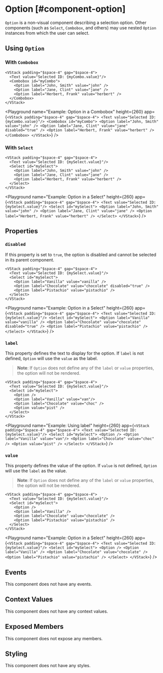 
# Option [#component-option]

`Option` is a non-visual component describing a selection option. Other components (such as `Select`, `Combobox`, and others) may use nested `Option` instances from which the user can select.

## Using `Option`

### With `Combobox`

```ueml copy {4-6}
<VStack padding="$space-4" gap="$space-4">
  <Text value="Selected ID: {myCombo.value}"/>
  <Combobox id="myCombo">
    <Option label="John, Smith" value="john" />
    <Option label="Jane, Clint" value="jane" />
    <Option label="Herbert, Frank" value="herbert" />
  </Combobox>
</VStack>
```

<Playground
  name="Example: Option in a Combobox"
  height={260}
  app={`
    <VStack padding="$space-4" gap="$space-4">
      <Text value="Selected ID: {myCombo.value}"/>
      <Combobox id="myCombo">
        <Option label="John, Smith" value="john" />
        <Option label="Jane, Clint" value="jane" disabled="true" />
        <Option label="Herbert, Frank" value="herbert" />
      </Combobox>
    </VStack>
  `}
/>

### With `Select`

```ueml copy {4-6}
<VStack padding="$space-4" gap="$space-4">
  <Text value="Selected ID: {mySelect.value}"/>
  <Select id="mySelect">
    <Option label="John, Smith" value="john" />
    <Option label="Jane, Clint" value="jane" />
    <Option label="Herbert, Frank" value="herbert" />
  </Select>
</VStack>
```

<Playground
  name="Example: Option in a Select"
  height={260}
  app={`
    <VStack padding="$space-4" gap="$space-4">
      <Text value="Selected ID: {mySelect.value}"/>
      <Select id="mySelect">
        <Option label="John, Smith" value="john" />
        <Option label="Jane, Clint" value="jane" />
        <Option label="Herbert, Frank" value="herbert" />
      </Select>
    </VStack>
  `}
/>

## Properties

### `disabled`

If this property is set to `true`, the option is disabled and cannot be selected in its parent component.

```ueml copy /disabled="true"/
<VStack padding="$space-4" gap="$space-4">
  <Text value="Selected ID: {mySelect.value}"/>
  <Select id="mySelect">
    <Option label="Vanilla" value="vanilla" />
    <Option label="Chocolate" value="chocolate" disabled="true" />
    <Option label="Pistachio" value="pistachio" />
  </Select>
</VStack>
```

<Playground
  name="Example: Option in a Select"
  height={260}
  app={`
    <VStack padding="$space-4" gap="$space-4">
      <Text value="Selected ID: {mySelect.value}"/>
      <Select id="mySelect">
        <Option label="Vanilla" value="vanilla" />
        <Option label="Chocolate" value="chocolate" disabled="true" />
        <Option label="Pistachio" value="pistachio" />
      </Select>
    </VStack>
  `}
/>

### `label`

This property defines the text to display for the option. If `label` is not defined, `Option` will use the `value` as the label.

> **Note**: If `Option` does not define any of the `label` or `value` properties, the option will not be rendered.

```ueml copy
<VStack padding="$space-4" gap="$space-4">
  <Text value="Selected ID: {mySelect.value}"/>
  <Select id="mySelect">
    <Option />
    <Option label="Vanilla" value="van"/>
    <Option label="Chocolate" value="choc" />
    <Option value="pist" />
  </Select>
</VStack>
```

<Playground
  name="Example: Using label"
  height={260}
  app={`
    <VStack padding="$space-4" gap="$space-4">
      <Text value="Selected ID: {mySelect.value}"/>
      <Select id="mySelect">
        <Option />
        <Option label="Vanilla" value="van"/>
        <Option label="Chocolate" value="choc" />
        <Option value="pist" />
      </Select>
    </VStack>
  `}
/>

### `value`

This property defines the value of the option. If `value` is not defined, `Option` will use the `label` as the value.

> **Note**: If `Option` does not define any of the `label` or `value` properties, the option will not be rendered.

```ueml copy
<VStack padding="$space-4" gap="$space-4">
  <Text value="Selected ID: {mySelect.value}"/>
  <Select id="mySelect">
    <Option />
    <Option label="Vanilla" />
    <Option label="Chocolate" value="chocolate" />
    <Option label="Pistachio" value="pistachio" />
  </Select>
</VStack>
```

<Playground
  name="Example: Option in a Select"
  height={260}
  app={`
    <VStack padding="$space-4" gap="$space-4">
      <Text value="Selected ID: {mySelect.value}"/>
      <Select id="mySelect">
        <Option />
        <Option label="Vanilla" />
        <Option label="Chocolate" value="chocolate" />
        <Option label="Pistachio" value="pistachio" />
      </Select>
    </VStack>
  `}
/>

## Events

This component does not have any events.

## Context Values

This component does not have any context values.

## Exposed Members

This component does not expose any members.

## Styling

This component does not have any styles.
